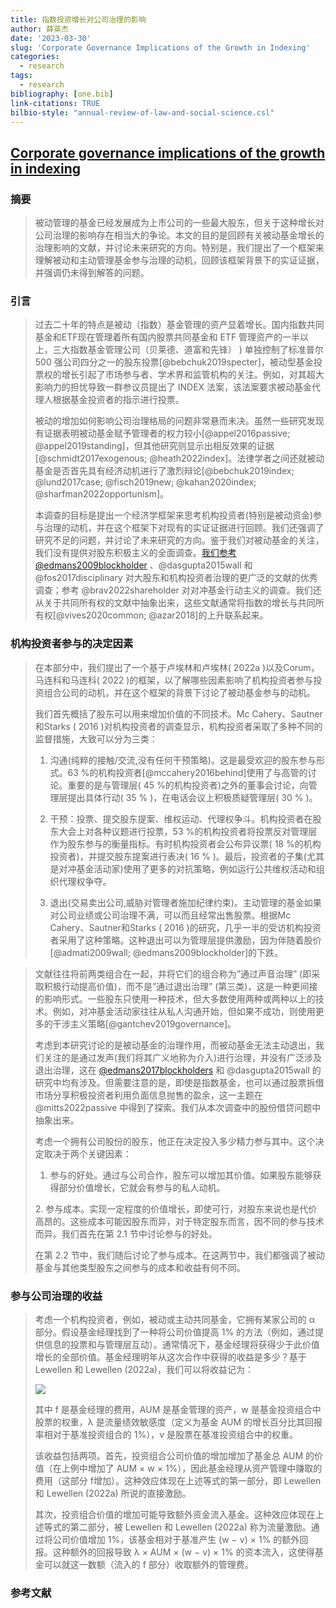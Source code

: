 ```yaml
---
title: 指数投资增长对公司治理的影响
author: 薛英杰
date: '2023-03-30'
slug: 'Corporate Governance Implications of the Growth in Indexing'
categories:
  - research
tags:
  - research
bibliography: [one.bib]
link-citations: TRUE
bilbio-style: "annual-review-of-law-and-social-science.csl"
---
```


## [Corporate governance implications of the growth in indexing](https://www.nber.org/papers/w30718)

### 摘要

> 被动管理的基金已经发展成为上市公司的一些最大股东，但关于这种增长对公司治理的影响存在相当大的争论。本文的目的是回顾有关被动基金增长的治理影响的文献，并讨论未来研究的方向。特别是，我们提出了一个框架来理解被动和主动管理基金参与治理的动机，回顾该框架背景下的实证证据，并强调仍未得到解答的问题。

### 引言

> 过去二十年的特点是被动（指数）基金管理的资产显着增长。国内指数共同基金和ETF现在管理着所有国内股票共同基金和 ETF 管理资产的一半以上，三大指数基金管理公司（贝莱德、道富和先锋） ) 单独控制了标准普尔 500 强公司四分之一的股东投票[@bebchuk2019specter]，被动型基金投票权的增长引起了市场参与者、学术界和监管机构的关注。例如，对其超大影响力的担忧导致一群参议员提出了 INDEX 法案，该法案要求被动基金代理人根据基金投资者的指示进行投票。
>
> 被动的增加如何影响公司治理格局的问题非常悬而未决。虽然一些研究发现有证据表明被动基金赋予管理者的权力较小[@appel2016passive; @appel2019standing]，但其他研究则显示出相反效果的证据[@schmidt2017exogenous; @heath2022index]。法律学者之间还就被动基金是否首先具有经济动机进行了激烈辩论[@bebchuk2019index; @lund2017case; @fisch2019new; @kahan2020index; @sharfman2022opportunism]。
>
> 本调查的目标是提出一个经济学框架来思考机构投资者(特别是被动资金)参与治理的动机，并在这个框架下对现有的实证证据进行回顾。我们还强调了研究不足的问题，并讨论了未来研究的方向。鉴于我们对被动基金的关注，我们没有提供对股东积极主义的全面调查。[我们参考\@edmans2009blockholder](mailto:我们参考@edmans2009blockholder){.email} 、@dasgupta2015wall 和 @fos2017disciplinary 对大股东和机构投资者治理的更广泛的文献的优秀调查；参考 @brav2022shareholder 对对冲基金行动主义的调查。我们还从关于共同所有权的文献中抽象出来，这些文献通常将指数的增长与共同所有权[@vives2020common; @azar2018]的上升联系起来。

### 机构投资者参与的决定因素

> 在本部分中，我们提出了一个基于卢埃林和卢埃林( 2022a )以及Corum，马连科和马连科( 2022 )的框架，以了解哪些因素影响了机构投资者参与投资组合公司的动机，并在这个框架的背景下讨论了被动基金参与的动机。
>
> 我们首先概括了股东可以用来增加价值的不同技术。Mc Cahery、Sautner和Starks ( 2016 )对机构投资者的调查显示，机构投资者采取了多种不同的监督措施，大致可以分为三类：
>
> 1.  沟通(纯粹的接触/交流,没有任何干预策略)。这是最受欢迎的股东参与形式。63 %的机构投资者[@mccahery2016behind]使用了与高管的讨论。重要的是与管理层( 45 %的机构投资者)之外的董事会讨论，向管理层提出具体行动( 35 % )，在电话会议上积极质疑管理层( 30 % )。
>
> 2.  干预：投票、提交股东提案、维权运动、代理权争斗。机构投资者在股东大会上对各种议题进行投票，53 %的机构投资者将投票反对管理层作为股东参与的衡量指标。有时机构投资者会公布异议票( 18 %的机构投资者)，并提交股东提案进行表决( 16 % )。最后，投资者的子集(尤其是对冲基金活动家)使用了更多的对抗策略，例如运行公共维权活动和组织代理权争夺。
>
> 3.  退出(交易卖出公司,威胁对管理者施加纪律约束)。主动管理的基金如果对公司业绩或公司治理不满，可以而且经常出售股票。根据Mc Cahery、Sautner和Starks ( 2016 )的研究，几乎一半的受访机构投资者采用了这种策略。这种退出可以为管理层提供激励，因为伴随着股价[@admati2009wall; @edmans2009blockholder]的下跌。

> 文献往往将前两类组合在一起，并将它们的组合称为"通过声音治理" (即采取积极行动提高价值)，而不是"通过退出治理" (第三类)，这是一种更间接的影响形式。一些股东只使用一种技术，但大多数使用两种或两种以上的技术。例如，对冲基金活动家往往从私人沟通开始，但如果不成功，则使用更多的干涉主义策略[@gantchev2019governance]。
>
> 考虑到本研究讨论的是被动基金的治理作用，而被动基金无法主动退出，我们关注的是通过发声(我们将其广义地称为介入)进行治理，并没有广泛涉及退出治理，这在 [\@edmans2017blockholders](#0){.email} 和 @dasgupta2015wall 的研究中均有涉及。但需要注意的是，即使是指数基金，也可以通过股票拆借市场分享积极投资者利用负面信息抛售的盈余，这一主题在 @mitts2022passive 中得到了探索。我们从本次调查中的股份借贷问题中抽象出来。
>
> 考虑一个拥有公司股份的股东，他正在决定投入多少精力参与其中。这个决定取决于两个关键因素：
>
>  1. 参与的好处。通过与公司合作，股东可以增加其价值。如果股东能够获得部分价值增长，它就会有参与的私人动机。
>
> 2\. 参与成本。实现一定程度的价值增长，即使可行，对股东来说也是代价高昂的。这些成本可能因股东而异，对于特定股东而言，因不同的参与技术而异。我们首先在第 2.1 节中讨论参与的好处。
>
> 在第 2.2 节中，我们随后讨论了参与成本。在这两节中，我们都强调了被动基金与其他类型股东之间参与的成本和收益有何不同。

### 参与公司治理的收益

> 考虑一个机构投资者，例如，被动或主动共同基金，它拥有某家公司的 α 部分。假设基金经理找到了一种将公司价值提高 1% 的方法（例如，通过提供信息的投票和与管理层互动）。通常情况下，基金经理将获得少于此价值增长的全部价值。基金经理明年从这次合作中获得的收益是多少？基于 Lewellen 和 Lewellen (2022a)，我们可以将收益记为：
>
> ![](equation1.png)
>
> 其中 f 是基金经理的费用，AUM 是基金管理的资产，w 是基金投资组合中股票的权重，λ 是流量绩效敏感度（定义为基金 AUM 的增长百分比其回报率相对于基准投资组合的 1%），v 是股票在基准投资组合中的权重。
>
> 该收益包括两项。首先，投资组合公司价值的增加增加了基金总 AUM 的价值（在上例中增加了 AUM × w × 1%），因此基金经理从资产管理中赚取的费用（这部分 f增加）。这种效应体现在上述等式的第一部分，即 Lewellen 和 Lewellen (2022a) 所说的直接激励。
>
> 其次，投资组合价值的增加可能导致额外资金流入基金。这种效应体现在上述等式的第二部分，被 Lewellen 和 Lewellen (2022a) 称为流量激励。通过将公司价值增加 1%，该基金相对于基准产生 (w − v) × 1% 的额外回报。这种额外的回报导致 λ × AUM × (w − v) × 1% 的资本流入，这使得基金可以就这一数额（流入的 f 部分）收取额外的管理费。

### 参考文献
